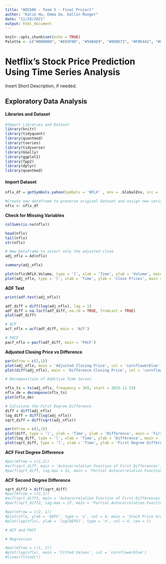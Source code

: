 ```yaml
---
title: "ADS506 - Team 5 - Final Project"
author: "Katie Hu, Emma Oo, Dallin Munger"
date: "11/20/2021"
output: html_document
---
```


```r
knitr::opts_chunk$set(echo = TRUE)
Palette <- c("#000000", "#E69F00", "#56B4E9", "#009E73", "#F0E442", "#0072B2", "#D55E00", "#CC79A7")
```

# Netflix's Stock Price Prediction Using Time Series Analysis

Insert Short Description, if needed.

## Exploratory Data Analysis

#### Libraries and Dataset

```r
#Import Libraries and Dataset
library(knitr)
library(tidyquant)
library(quantmod)
library(tseries)
library(tidyverse)
library(GGally)
library(ggplot2)
library(fpp2)
library(dplyr)
library(quantmod)
```

#### Import Dataset

```r
nflx_df = getSymbols.yahoo(Symbols = 'NFLX' , env = .GlobalEnv, src = 'yahoo', from = '2016-11-15', to = '2021-11-16', auto.assign = FALSE)
```

```r
#Create new dataframe to preserve original dataset and assign new variable.
nflx <- nflx_df
```

**Check for Missing Variables**

```r
colSums(is.na(nflx))
```

```r
head(nflx)
tail(nflx)
str(nflx)
```

```r
# New Dataframe to select only the adjusted close
adj_nflx = Ad(nflx)
```

```r
summary(adj_nflx)
```

```r
plot(nflx$NFLX.Volume, type = 'l', xlab = 'Time', ylab = 'Volume', main = 'Volume of Netflix Stock over Time')
plot(adj_nflx, type = 'l', xlab = 'Time', ylab = 'Close Prices', main = 'Close Prices over Time')
```

**ADF Test**

```r
print(adf.test(adj_nflx))
```

```r
adf_diff = diff(log(adj_nflx), lag = 1)
adf_diff = na.locf(adf_diff, na.rm = TRUE, fromLast = TRUE)
plot(adf_diff)
```

```r
# ACF
acf_nflx = acf(adf_diff, main = 'ACF')
```

```r
# PACF
pacf_nflx = pacf(adf_diff, main = 'PACF')
```

**Adjusted Closing Price vs Difference**

```r
par(mfrow = c(2,1))
plot(adj_nflx, main = 'Adjusted Closing Price', col = 'cornflowerblue')
plot(diff(adj_nflx), main = 'Difference Closing Price', col = 'cornflowerblue')
```

```r
# Decomposition of Additive Time Series

nflx_ts = ts(adj_nflx, frequency = 365, start = 2015-11-15)
nflx_de = decompose(nflx_ts)
plot(nflx_de)
```

```r
# Calculate the First Degree Difference
diff = diff(adj_nflx)
log_diff = diff(log(adj_nflx))
sqrt_diff = diff(sqrt(adj_nflx))

par(mfrow = c(3,1))
plot(diff, type = 'l', xlab = 'Time', ylab = 'Difference', main = 'First Degree Difference - Raw Data')
plot(log_diff, type = 'l', xlab = 'Time', ylab = 'Difference', main = 'First Degree Difference - Logged Data')
plot(sqrt_diff, type = 'l', xlab = 'Time', ylab = 'First Degree Difference - Square-Root Data')
```

**ACF First Degree Difference**

```r
#par(mfrow = c(2,1))
#acf(sqrt_diff, main = 'Autocorrelation Function of First Differences')
#pacf(sqrt_diff, lag.max = 31, main = 'Partial Autocorrelation Function of First Differences')
```

**ACF Second Degree Difference**

```r
sqrt_diff2 = diff(sqrt_diff)
#par(mfrow = c(2,1))
#acf(sqrt_diff2, main = 'Autocorrelation Function of First Differences')
#pacf(sqrt_diff2, lag.max = 27, main = 'Partial Autocorrelation Function of First Differences')
```

```r
#par(mfrow = c(2, 1))
#plot(nflx, ylab = 'QEPS', type = 'o', col = 4, main = 'Stock Price Growth', cex = 1)
#plot(log(nflx), ylab = 'log(QEPS)', type = 'o', col = 4, cex = 1)
```

```r
# ACF and PACF

```

```r
# Regression

#par(mfrow = c(1, 2))
#plot(log(nflx), main = 'Fitted Values', col = 'cornflowerblue')
#lines(fitted())
```

```r

```
